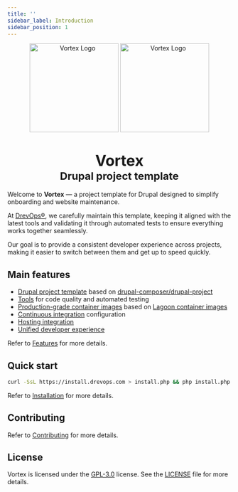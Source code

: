 ```yaml
---
title: ''
sidebar_label: Introduction
sidebar_position: 1
---
```


<div align="center">
  <picture>
    <img width="200" src="/img/logo-vortex-light.svg#gh-dark-mode-only" alt="Vortex Logo"/>
    <img width="200" src="/img/logo-vortex-dark.svg#gh-light-mode-only" alt="Vortex Logo"/>
  </picture>
  <h1 align="center">
    <big>Vortex</big><br/><small>Drupal project template</small>
  </h1>
</div>


Welcome to <strong>Vortex</strong> &mdash; a project template for Drupal designed to simplify onboarding and website maintenance.

At [DrevOps&reg;](https://www.drevops.com/), we carefully maintain this
template, keeping it aligned with the latest tools and validating it through
automated tests to ensure everything works together seamlessly.

Our goal is to provide a consistent developer experience across projects, making
it easier to switch between them and get up to speed quickly.

## Main features

- [Drupal project template](drupal) based
on [drupal-composer/drupal-project](https://github.com/drupal-composer/drupal-project)
- [Tools](tools) for code quality and automated testing
- [Production-grade container images](tools/docker) based
on [Lagoon container images](https://github.com/uselagoon/lagoon-images)
- [Continuous integration](ci) configuration
- [Hosting integration](hosting)
- [Unified developer experience](workflows)

Refer to [Features](getting-started/features.mdx) for more details.

## Quick start

```bash
curl -SsL https://install.drevops.com > install.php && php install.php
```

Refer to [Installation](getting-started/installation.mdx) for more details.

## Contributing

Refer to [Contributing](contributing) for more details.

## License

Vortex is licensed under the [GPL-3.0](https://www.gnu.org/licenses/gpl-3.0.en.html) license. See
the [LICENSE](https://github.com/drevops/scaffold/blob/develop/LICENSE) file for more details.
